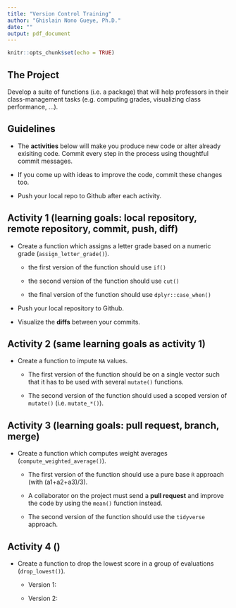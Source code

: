 ```yaml
---
title: "Version Control Training"
author: "Ghislain Nono Gueye, Ph.D."
date: ""
output: pdf_document
---
```


```r
knitr::opts_chunk$set(echo = TRUE)
```

## The Project

Develop a suite of functions (i.e. a package) that will help professors in their class-management tasks (e.g. computing grades, visualizing class performance, ...).


## Guidelines

- The **activities** below will make you produce new code or alter already exisiting code. Commit every step in the process using thoughtful commit messages.

- If you come up with ideas to improve the code, commit these changes too.

- Push your local repo to Github after each activity.


## Activity 1 (learning goals: local repository, remote repository, commit, push, diff)

- Create a function which assigns a letter grade based on a numeric grade (`assign_letter_grade()`).

	- the first version of the function should use `if()`
	
	- the second version of the function should use `cut()`
	
	- the final version of the function should use `dplyr::case_when()`

- Push your local repository to Github.

- Visualize the **diffs** between your commits.


## Activity 2 (same learning goals as activity 1)

- Create a function to impute `NA` values.

	- The first version of the function should be on a single vector such that it has to be used with several `mutate()` functions.
	
	- The second version of the function should used a scoped version of `mutate()` (i.e. `mutate_*()`).


## Activity 3 (learning goals: pull request, branch, merge)

- Create a function which computes weight averages (`compute_weighted_average()`).

	- The first version of the function should use a pure base `R` approach (with (a1+a2+a3)/3).
	
	- A collaborator on the project  must send a **pull request** and improve the code by using the `mean()` function instead.
	
	- The second version of the function should use the `tidyverse` approach.
	
	
## Activity 4 ()

- Create a function to drop the lowest score in a group of evaluations (`drop_lowest()`).

	- Version 1: 
	
	- Version 2: